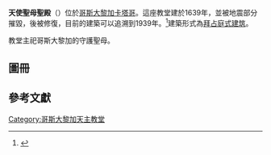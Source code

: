 {{Expand language|1=es|time=2020-10-27T13:40:50+00:00}}

{{Infobox religious building
|building_name= 天使聖母聖殿<br /><small>{{lang|es|Basilica de Nuestra Señora de los Ángeles}}</small>
|image=Our Lady of the Angels Basilica. Cartago. Costa Rica.jpg
|caption=
|location={{CRC}}[[卡塔哥|卡塔哥]]
|geo={{Coord|09|51|50|N|83|54|46|W|type:landmark_region:CR|display=inline,title}}
|religious_affiliation=[[羅馬天主教|羅馬天主教]]
|district=[[天主教卡塔戈教區_(哥斯大黎加)|天主教卡塔戈教區]]
|consecration_year=
|status=
|leadership=Mons. José Rafael Quirós Quirós
|website=[http://www.santuarionacional.org Official Website]
|architect=Luis Llach Llagostera
|architecture_type= 
|architecture_style= [[拜占庭式建筑|拜占庭式建筑]]
|façade direction=
|groundbreaking=1912
|year_completed= 1924
|construction_cost=
|capacity=
|length=
|specifications=no
|width=
|width_nave=
|height_max=
|dome_quantity=
|dome_height_outer=
|dome_height_inner=
|dome_dia_outer=
|dome_dia_inner=
|materials=
}}

'''天使聖母聖殿'''（{{lang-es|Basílica de Nuestra Señora de los Ángeles}}）位於[[哥斯大黎加|哥斯大黎加]][[卡塔哥|卡塔哥]]。這座教堂建於1639年，並被地震部分摧毀，後被修復，目前的建築可以追溯到1939年。<ref>{{cite book |last=Trejos |first=Alonso |date=1991 |title=Geografía Ilustrada Costa Rica |url=https://archive.org/details/geografiailustra0000trej |location=San José, Costa Rica |publisher=Trejos Editores |language=es |page=[https://archive.org/details/geografiailustra0000trej/page/128 128]|isbn=9977-54-029-2 }}</ref>建築形式為[[拜占庭式建筑|拜占庭式建筑]]。

教堂主祀哥斯大黎加的守護聖母{{link-en|Virgen de los Angeles}}。

==圖冊==
{{Gallery
|title=
|width=200
|height=150
|align=center
|File:Basílica de Los Ángeles.jpg|教堂夜景
|File:Basílica Cartago.jpg|教堂內部
}}

==參考文獻==
{{reflist}}
{{Commons category|Our Lady of the Angels Basilica, Cartago, Costa Rica}}

[[Category:哥斯大黎加天主教堂|Category:哥斯大黎加天主教堂]]